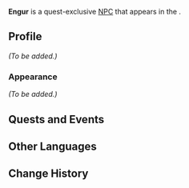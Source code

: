 {{Character Infobox
|type             = Quest NPC
|image            = NPC Engur.png
|region           = Sumeru
|location         = Sumeru
|title            = Wide-Eyed Butcher

|ancestry         = <!-- Clan/family -->
|father           = 
|mother           = 
|spouse           = 
|sibling          = 
|child            = 
|relative         = 

|voiceEN          = 
|voiceCN          = 
|voiceJP          = 
}}
'''Engur''' is a quest-exclusive [[NPC]] that appears in the {{Quest|The Missing Village Keepers}}.

==Profile==
<!-- Detailed story/lore information goes here. -->
''(To be added.)''

===Appearance===
<!-- Keep appearance section short and concise. Limit to 2 paragraphs with 3-4 sentences each. -->
''(To be added.)''

==Quests and Events==
{{Quests and Events}}
<!--
==Trivia==
* 
-->
==Other Languages==
{{Other Languages|default_hidden = 1
|en      = Engur
|zhs     = 恩古尔
|zhs_rm  = Ēngǔ'ěr
|zht     = 恩古爾
|zht_rm  = Ēngǔ'ěr
|ja      = エンギル
|ko      = 엔구르
|es      = Engur
|fr      = Engur
|ru      = Энгур
|th      = Engur
|vi      = Engur
|de      = Engur
|id      = Engur
|pt      = Engur
|tr      = Engur
|it      = Engur
}}

==Change History==
{{Change History|3.1}}
<!--
==References==
{{Reflist}}
-->